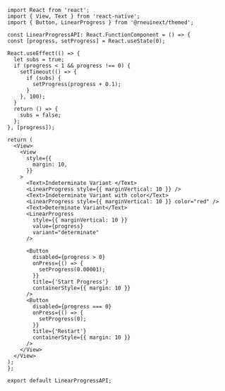 ```SnackPlayer name=RNE Linear Progress
import React from 'react';
import { View, Text } from 'react-native';
import { Button, LinearProgress } from '@rneuinext/themed';

const LinearProgressAPI: React.FunctionComponent = () => {
const [progress, setProgress] = React.useState(0);

React.useEffect(() => {
  let subs = true;
  if (progress < 1 && progress !== 0) {
    setTimeout(() => {
      if (subs) {
        setProgress(progress + 0.1);
      }
    }, 100);
  }
  return () => {
    subs = false;
  };
}, [progress]);

return (
  <View>
    <View
      style={{
        margin: 10,
      }}
    >
      <Text>Indeterminate Variant </Text>
      <LinearProgress style={{ marginVertical: 10 }} />
      <Text>Indeterminate Variant with color</Text>
      <LinearProgress style={{ marginVertical: 10 }} color="red" />
      <Text>Determinate Variant</Text>
      <LinearProgress
        style={{ marginVertical: 10 }}
        value={progress}
        variant="determinate"
      />

      <Button
        disabled={progress > 0}
        onPress={() => {
          setProgress(0.00001);
        }}
        title={'Start Progress'}
        containerStyle={{ margin: 10 }}
      />
      <Button
        disabled={progress === 0}
        onPress={() => {
          setProgress(0);
        }}
        title={'Restart'}
        containerStyle={{ margin: 10 }}
      />
    </View>
  </View>
);
};

export default LinearProgressAPI;
```
